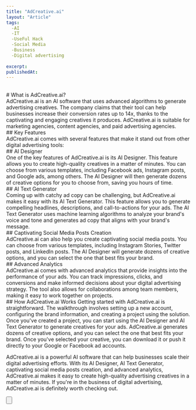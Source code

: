 ```yaml
---
title: "AdCreative.ai"
layout: "Article"
tags:
  -AI 
  -IT
  -UseFul Hack
  -Social Media
  -Business
  -Digital advertising
  
excerpt:
publishedAt:
---
```


<br/>
# What is AdCreative.ai?
<br/>
AdCreative.ai is an AI software that uses advanced algorithms to generate advertising creatives. The company claims that their tool can help businesses increase their conversion rates up to 14x, thanks to the captivating and engaging creatives it produces. AdCreative.ai is suitable for marketing agencies, content agencies, and paid advertising agencies.
<br/>
## Key Features
<br/>
AdCreative.ai comes with several features that make it stand out from other digital advertising tools:
<br/>
## AI Designer
<br/>
One of the key features of AdCreative.ai is its AI Designer. This feature allows you to create high-quality creatives in a matter of minutes. You can choose from various templates, including Facebook ads, Instagram posts, and Google ads, among others. The AI Designer will then generate dozens of creative options for you to choose from, saving you hours of time.
<br/>
## AI Text Generator
<br/>
Coming up with catchy ad copy can be challenging, but AdCreative.ai makes it easy with its AI Text Generator. This feature allows you to generate compelling headlines, descriptions, and call-to-actions for your ads. The AI Text Generator uses machine learning algorithms to analyze your brand's voice and tone and generates ad copy that aligns with your brand's message.
<br/>
## Captivating Social Media Posts Creation
<br/>
AdCreative.ai can also help you create captivating social media posts. You can choose from various templates, including Instagram Stories, Twitter posts, and LinkedIn posts. The AI Designer will generate dozens of creative options, and you can select the one that best fits your brand.
<br/>
## Advanced Analytics
<br/>
AdCreative.ai comes with advanced analytics that provide insights into the performance of your ads. You can track impressions, clicks, and conversions and make informed decisions about your digital advertising strategy. The tool also allows for collaborations among team members, making it easy to work together on projects.
<br/>
## How AdCreative.ai Works
Getting started with AdCreative.ai is straightforward. The walkthrough involves setting up a new account, configuring the brand information, and creating a project using the solution. Once you've created a project, you can start using the AI Designer and AI Text Generator to generate creatives for your ads. AdCreative.ai generates dozens of creative options, and you can select the one that best fits your brand. Once you've selected your creative, you can download it or push it directly to your Google or Facebook ad accounts.
<br/>

AdCreative.ai is a powerful AI software that can help businesses scale their digital advertising efforts. With its AI Designer, AI Text Generator, captivating social media posts creation, and advanced analytics, AdCreative.ai makes it easy to create high-quality advertising creatives in a matter of minutes. If you're in the business of digital advertising, AdCreative.ai is definitely worth checking out.

<Button
  address="https://predis.ai/"
  text="Link to Predis.ai"
/>